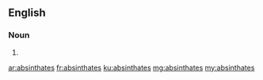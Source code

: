 ==English==

===Noun===
{{head|en|plural}}

# {{plural of|absinthate|lang=en|nocat=1}}

[[ar:absinthates]]
[[fr:absinthates]]
[[ku:absinthates]]
[[mg:absinthates]]
[[my:absinthates]]